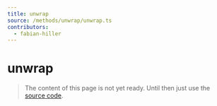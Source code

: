 ```yaml
---
title: unwrap
source: /methods/unwrap/unwrap.ts
contributors:
  - fabian-hiller
---
```


# unwrap

> The content of this page is not yet ready. Until then just use the [source code](https://github.com/fabian-hiller/valibot/blob/main/library/src/methods/unwrap/unwrap.ts).

